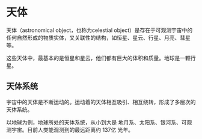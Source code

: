# 天体

天体（astronomical object，也称为celestial object）是存在于可观测宇宙中的任何自然形成的物质实体，又关联性的结构，如恒星、星云、行星、月亮、彗星等。

这些天体中，最基本的是恒星和星云，他们都有巨大的体积和质量。地球是一颗行星。

## 天体系统

宇宙中的天体是不断运动的。运动着的天体相互吸引、相互绕转，形成了多层次的天体系统。

以地球为例，地球所处的天体系统，从小到大是 地月系、太阳系、银河系、可观测宇宙。目前人类能观测到的最远距离约 137亿 光年。

